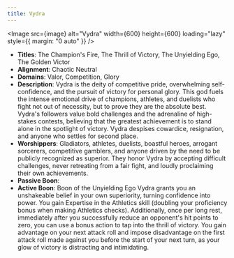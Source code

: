 ```yaml
---
title: Vydra
---
```



<Image src={image} alt="Vydra" width={600} height={600} loading="lazy" style={{ margin: "0 auto" }} />

- **Titles**: The Champion's Fire, The Thrill of Victory, The Unyielding Ego, The Golden Victor
- **Alignment**: Chaotic Neutral
- **Domains**: Valor, Competition, Glory
- **Description**: Vydra is the deity of competitive pride, overwhelming self-confidence, and the pursuit of victory for personal glory. This god fuels the intense emotional drive of champions, athletes, and duelists who fight not out of necessity, but to prove they are the absolute best. Vydra's followers value bold challenges and the adrenaline of high-stakes contests, believing that the greatest achievement is to stand alone in the spotlight of victory. Vydra despises cowardice, resignation, and anyone who settles for second place.
- **Worshippers**: Gladiators, athletes, duelists, boastful heroes, arrogant sorcerers, competitive gamblers, and anyone driven by the need to be publicly recognized as superior. They honor Vydra by accepting difficult challenges, never retreating from a fair fight, and loudly proclaiming their own achievements.
- **Passive Boon**:
- **Active Boon**: Boon of the Unyielding Ego Vydra grants you an unshakeable belief in your own superiority, turning confidence into power. You gain Expertise in the Athletics skill (doubling your proficiency bonus when making Athletics checks). Additionally, once per long rest, immediately after you successfully reduce an opponent's hit points to zero, you can use a bonus action to tap into the thrill of victory. You gain advantage on your next attack roll and impose disadvantage on the first attack roll made against you before the start of your next turn, as your glow of victory is distracting and intimidating.
